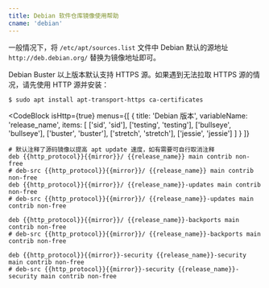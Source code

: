 ```yaml
---
title: Debian 软件仓库镜像使用帮助
cname: 'debian'
---
```


一般情况下，将 `/etc/apt/sources.list` 文件中 Debian 默认的源地址 `http://deb.debian.org/` 替换为镜像地址即可。

Debian Buster 以上版本默认支持 HTTPS 源。如果遇到无法拉取 HTTPS 源的情况，请先使用 HTTP 源并安装：

```shell
$ sudo apt install apt-transport-https ca-certificates
```

<CodeBlock
  isHttp={true}
  menus={[
    {
      title: 'Debian 版本',
      variableName: 'release_name',
      items: [
        ['sid', 'sid'],
        ['testing', 'testing'],
        ['bullseye', 'bullseye'],
        ['buster', 'buster'],
        ['stretch', 'stretch'],
        ['jessie', 'jessie']
      ]
    }
  ]}
>

```properties
# 默认注释了源码镜像以提高 apt update 速度，如有需要可自行取消注释
deb {{http_protocol}}{{mirror}}/ {{release_name}} main contrib non-free
# deb-src {{http_protocol}}{{mirror}}/ {{release_name}} main contrib non-free
deb {{http_protocol}}{{mirror}}/ {{release_name}}-updates main contrib non-free
# deb-src {{http_protocol}}{{mirror}}/ {{release_name}}-updates main contrib non-free

deb {{http_protocol}}{{mirror}}/ {{release_name}}-backports main contrib non-free
# deb-src {{http_protocol}}{{mirror}}/ {{release_name}}-backports main contrib non-free

deb {{http_protocol}}{{mirror}}-security {{release_name}}-security main contrib non-free
# deb-src {{http_protocol}}{{mirror}}-security {{release_name}}-security main contrib non-free
```

</CodeBlock>
